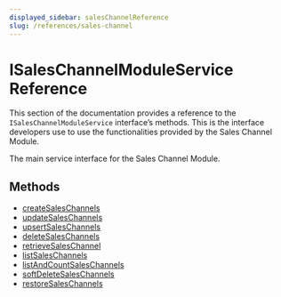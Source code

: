 ```yaml
---
displayed_sidebar: salesChannelReference
slug: /references/sales-channel
---
```



# ISalesChannelModuleService Reference

This section of the documentation provides a reference to the `ISalesChannelModuleService` interface’s methods. This is the interface developers use to use the functionalities provided by the Sales Channel Module.

The main service interface for the Sales Channel Module.

## Methods

- [createSalesChannels](../../ISalesChannelModuleService/methods/sales_channel.ISalesChannelModuleService.createSalesChannels/page.mdx)
- [updateSalesChannels](../../ISalesChannelModuleService/methods/sales_channel.ISalesChannelModuleService.updateSalesChannels/page.mdx)
- [upsertSalesChannels](../../ISalesChannelModuleService/methods/sales_channel.ISalesChannelModuleService.upsertSalesChannels/page.mdx)
- [deleteSalesChannels](../../ISalesChannelModuleService/methods/sales_channel.ISalesChannelModuleService.deleteSalesChannels/page.mdx)
- [retrieveSalesChannel](../../ISalesChannelModuleService/methods/sales_channel.ISalesChannelModuleService.retrieveSalesChannel/page.mdx)
- [listSalesChannels](../../ISalesChannelModuleService/methods/sales_channel.ISalesChannelModuleService.listSalesChannels/page.mdx)
- [listAndCountSalesChannels](../../ISalesChannelModuleService/methods/sales_channel.ISalesChannelModuleService.listAndCountSalesChannels/page.mdx)
- [softDeleteSalesChannels](../../ISalesChannelModuleService/methods/sales_channel.ISalesChannelModuleService.softDeleteSalesChannels/page.mdx)
- [restoreSalesChannels](../../ISalesChannelModuleService/methods/sales_channel.ISalesChannelModuleService.restoreSalesChannels/page.mdx)
